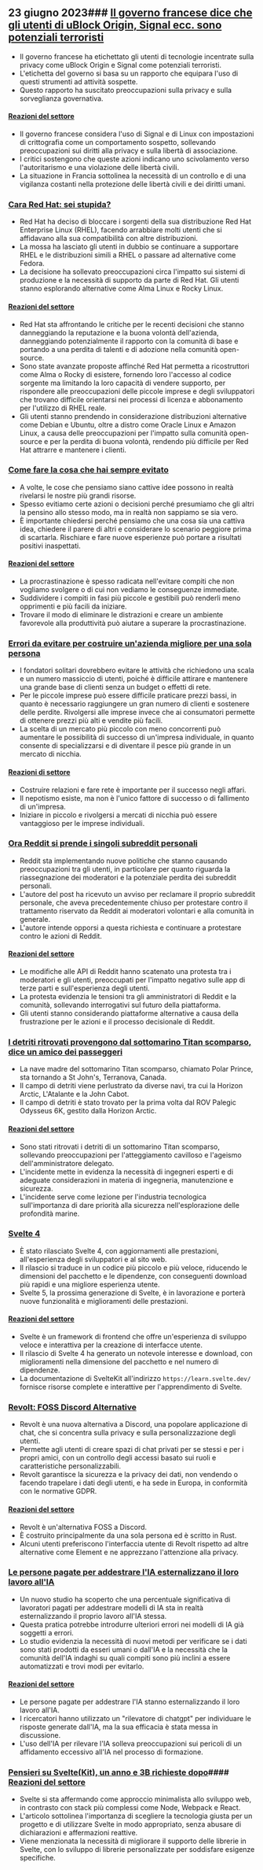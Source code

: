 

<CallToAction />

<Steps>

## 23 giugno 2023### [Il governo francese dice che gli utenti di uBlock Origin, Signal ecc. sono potenziali terroristi](https://www.laquadrature.net/en/2023/06/05/criminalization-of-encryption-the-8-december-case/)

- Il governo francese ha etichettato gli utenti di tecnologie incentrate sulla privacy come uBlock Origin e Signal come potenziali terroristi.
- L'etichetta del governo si basa su un rapporto che equipara l'uso di questi strumenti ad attività sospette.
- Questo rapporto ha suscitato preoccupazioni sulla privacy e sulla sorveglianza governativa.

#### [Reazioni del settore](http://news.ycombinator.com/item?id=36428046)

- Il governo francese considera l'uso di Signal e di Linux con impostazioni di crittografia come un comportamento sospetto, sollevando preoccupazioni sui diritti alla privacy e sulla libertà di associazione.
- I critici sostengono che queste azioni indicano uno scivolamento verso l'autoritarismo e una violazione delle libertà civili.
- La situazione in Francia sottolinea la necessità di un controllo e di una vigilanza costanti nella protezione delle libertà civili e dei diritti umani.

### [Cara Red Hat: sei stupida?](https://www.jeffgeerling.com/blog/2023/dear-red-hat-are-you-dumb)

- Red Hat ha deciso di bloccare i sorgenti della sua distribuzione Red Hat Enterprise Linux (RHEL), facendo arrabbiare molti utenti che si affidavano alla sua compatibilità con altre distribuzioni.
- La mossa ha lasciato gli utenti in dubbio se continuare a supportare RHEL e le distribuzioni simili a RHEL o passare ad alternative come Fedora.
- La decisione ha sollevato preoccupazioni circa l'impatto sui sistemi di produzione e la necessità di supporto da parte di Red Hat. Gli utenti stanno esplorando alternative come Alma Linux e Rocky Linux.

#### [Reazioni del settore](http://news.ycombinator.com/item?id=36436786)

- Red Hat sta affrontando le critiche per le recenti decisioni che stanno danneggiando la reputazione e la buona volontà dell'azienda, danneggiando potenzialmente il rapporto con la comunità di base e portando a una perdita di talenti e di adozione nella comunità open-source.
- Sono state avanzate proposte affinché Red Hat permetta a ricostruttori come Alma o Rocky di esistere, fornendo loro l'accesso al codice sorgente ma limitando la loro capacità di vendere supporto, per rispondere alle preoccupazioni delle piccole imprese e degli sviluppatori che trovano difficile orientarsi nei processi di licenza e abbonamento per l'utilizzo di RHEL reale.
- Gli utenti stanno prendendo in considerazione distribuzioni alternative come Debian e Ubuntu, oltre a distro come Oracle Linux e Amazon Linux, a causa delle preoccupazioni per l'impatto sulla comunità open-source e per la perdita di buona volontà, rendendo più difficile per Red Hat attrarre e mantenere i clienti.

### [Come fare la cosa che hai sempre evitato](https://jasonfeifer.beehiiv.com/p/the-thing-that-seems-like-a-bad-idea-maybe-try-it)

- A volte, le cose che pensiamo siano cattive idee possono in realtà rivelarsi le nostre più grandi risorse.
- Spesso evitiamo certe azioni o decisioni perché presumiamo che gli altri la pensino allo stesso modo, ma in realtà non sappiamo se sia vero.
- È importante chiedersi perché pensiamo che una cosa sia una cattiva idea, chiedere il parere di altri e considerare lo scenario peggiore prima di scartarla. Rischiare e fare nuove esperienze può portare a risultati positivi inaspettati.

#### [Reazioni del settore](http://news.ycombinator.com/item?id=36427849)

- La procrastinazione è spesso radicata nell'evitare compiti che non vogliamo svolgere o di cui non vediamo le conseguenze immediate.
- Suddividere i compiti in fasi più piccole e gestibili può renderli meno opprimenti e più facili da iniziare.
- Trovare il modo di eliminare le distrazioni e creare un ambiente favorevole alla produttività può aiutare a superare la procrastinazione.

### [Errori da evitare per costruire un'azienda migliore per una sola persona](https://tinyempires.substack.com/p/4-mistakes-to-avoid-to-build-a-better)

- I fondatori solitari dovrebbero evitare le attività che richiedono una scala e un numero massiccio di utenti, poiché è difficile attirare e mantenere una grande base di clienti senza un budget o effetti di rete.
- Per le piccole imprese può essere difficile praticare prezzi bassi, in quanto è necessario raggiungere un gran numero di clienti e sostenere delle perdite. Rivolgersi alle imprese invece che ai consumatori permette di ottenere prezzi più alti e vendite più facili.
- La scelta di un mercato più piccolo con meno concorrenti può aumentare le possibilità di successo di un'impresa individuale, in quanto consente di specializzarsi e di diventare il pesce più grande in un mercato di nicchia.

#### [Reazioni di settore](http://news.ycombinator.com/item?id=36431268)

- Costruire relazioni e fare rete è importante per il successo negli affari.
- Il nepotismo esiste, ma non è l'unico fattore di successo o di fallimento di un'impresa.
- Iniziare in piccolo e rivolgersi a mercati di nicchia può essere vantaggioso per le imprese individuali.

### [Ora Reddit si prende i singoli subreddit personali](https://toot.cat/@dredmorbius/110588848407336816)

- Reddit sta implementando nuove politiche che stanno causando preoccupazioni tra gli utenti, in particolare per quanto riguarda la riassegnazione dei moderatori e la potenziale perdita dei subreddit personali.
- L'autore del post ha ricevuto un avviso per reclamare il proprio subreddit personale, che aveva precedentemente chiuso per protestare contro il trattamento riservato da Reddit ai moderatori volontari e alla comunità in generale.
- L'autore intende opporsi a questa richiesta e continuare a protestare contro le azioni di Reddit.

#### [Reazioni del settore](http://news.ycombinator.com/item?id=36434885)

- Le modifiche alle API di Reddit hanno scatenato una protesta tra i moderatori e gli utenti, preoccupati per l'impatto negativo sulle app di terze parti e sull'esperienza degli utenti.
- La protesta evidenzia le tensioni tra gli amministratori di Reddit e la comunità, sollevando interrogativi sul futuro della piattaforma.
- Gli utenti stanno considerando piattaforme alternative a causa della frustrazione per le azioni e il processo decisionale di Reddit.

### [I detriti ritrovati provengono dal sottomarino Titan scomparso, dice un amico dei passeggeri](https://www.bbc.com/news/live/world-us-canada-65967464)

- La nave madre del sottomarino Titan scomparso, chiamato Polar Prince, sta tornando a St John's, Terranova, Canada.
- Il campo di detriti viene perlustrato da diverse navi, tra cui la Horizon Arctic, L'Atalante e la John Cabot.
- Il campo di detriti è stato trovato per la prima volta dal ROV Palegic Odysseus 6K, gestito dalla Horizon Arctic.

#### [Reazioni del settore](http://news.ycombinator.com/item?id=36434173)

- Sono stati ritrovati i detriti di un sottomarino Titan scomparso, sollevando preoccupazioni per l'atteggiamento cavilloso e l'ageismo dell'amministratore delegato.
- L'incidente mette in evidenza la necessità di ingegneri esperti e di adeguate considerazioni in materia di ingegneria, manutenzione e sicurezza.
- L'incidente serve come lezione per l'industria tecnologica sull'importanza di dare priorità alla sicurezza nell'esplorazione delle profondità marine.

### [Svelte 4](https://svelte.dev/blog/svelte-4)

- È stato rilasciato Svelte 4, con aggiornamenti alle prestazioni, all'esperienza degli sviluppatori e al sito web.
- Il rilascio si traduce in un codice più piccolo e più veloce, riducendo le dimensioni del pacchetto e le dipendenze, con conseguenti download più rapidi e una migliore esperienza utente.
- Svelte 5, la prossima generazione di Svelte, è in lavorazione e porterà nuove funzionalità e miglioramenti delle prestazioni.

#### [Reazioni del settore](http://news.ycombinator.com/item?id=36432272)

- Svelte è un framework di frontend che offre un'esperienza di sviluppo veloce e interattiva per la creazione di interfacce utente.
- Il rilascio di Svelte 4 ha generato un notevole interesse e download, con miglioramenti nella dimensione del pacchetto e nel numero di dipendenze.
- La documentazione di SvelteKit all'indirizzo `https://learn.svelte.dev/` fornisce risorse complete e interattive per l'apprendimento di Svelte.

### [Revolt: FOSS Discord Alternative](https://revolt.chat/)

- Revolt è una nuova alternativa a Discord, una popolare applicazione di chat, che si concentra sulla privacy e sulla personalizzazione degli utenti.
- Permette agli utenti di creare spazi di chat privati per se stessi e per i propri amici, con un controllo degli accessi basato sui ruoli e caratteristiche personalizzabili.
- Revolt garantisce la sicurezza e la privacy dei dati, non vendendo o facendo trapelare i dati degli utenti, e ha sede in Europa, in conformità con le normative GDPR.

#### [Reazioni del settore](http://news.ycombinator.com/item?id=36433842)

- Revolt è un'alternativa FOSS a Discord.
- È costruito principalmente da una sola persona ed è scritto in Rust.
- Alcuni utenti preferiscono l'interfaccia utente di Revolt rispetto ad altre alternative come Element e ne apprezzano l'attenzione alla privacy.

### [Le persone pagate per addestrare l'IA esternalizzano il loro lavoro all'IA](https://www.technologyreview.com/2023/06/22/1075405/the-people-paid-to-train-ai-are-outsourcing-their-work-to-ai/)

- Un nuovo studio ha scoperto che una percentuale significativa di lavoratori pagati per addestrare modelli di IA sta in realtà esternalizzando il proprio lavoro all'IA stessa.
- Questa pratica potrebbe introdurre ulteriori errori nei modelli di IA già soggetti a errori.
- Lo studio evidenzia la necessità di nuovi metodi per verificare se i dati sono stati prodotti da esseri umani o dall'IA e la necessità che la comunità dell'IA indaghi su quali compiti sono più inclini a essere automatizzati e trovi modi per evitarlo.

#### [Reazioni del settore](http://news.ycombinator.com/item?id=36432279)

- Le persone pagate per addestrare l'IA stanno esternalizzando il loro lavoro all'IA.
- I ricercatori hanno utilizzato un "rilevatore di chatgpt" per individuare le risposte generate dall'IA, ma la sua efficacia è stata messa in discussione.
- L'uso dell'IA per rilevare l'IA solleva preoccupazioni sui pericoli di un affidamento eccessivo all'IA nel processo di formazione.

### [Pensieri su Svelte(Kit), un anno e 3B richieste dopo](https://claudioholanda.ch/en/blog/svelte-kit-after-3-billion-requests/)#### [Reazioni del settore](http://news.ycombinator.com/item?id=36427583)

- Svelte si sta affermando come approccio minimalista allo sviluppo web, in contrasto con stack più complessi come Node, Webpack e React.
- L'articolo sottolinea l'importanza di scegliere la tecnologia giusta per un progetto e di utilizzare Svelte in modo appropriato, senza abusare di dichiarazioni e affermazioni reattive.
- Viene menzionata la necessità di migliorare il supporto delle librerie in Svelte, con lo sviluppo di librerie personalizzate per soddisfare esigenze specifiche.

</Steps>

